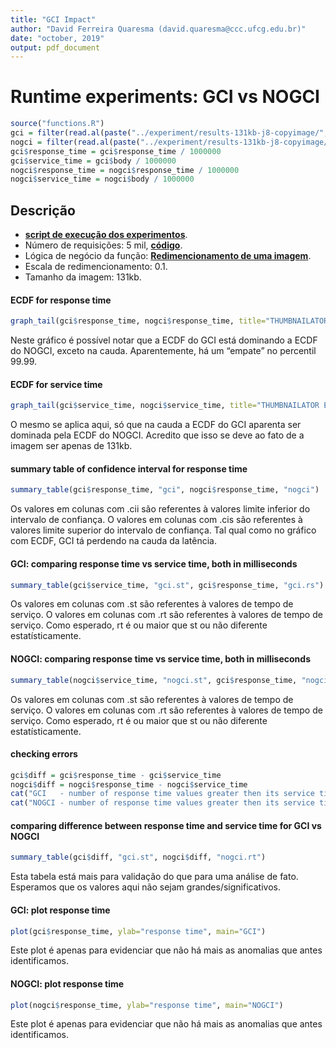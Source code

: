 ```yaml
---
title: "GCI Impact"
author: "David Ferreira Quaresma (david.quaresma@ccc.ufcg.edu.br)"
date: "october, 2019"
output: pdf_document
---
```


# Runtime experiments: GCI vs NOGCI
```r
source("functions.R")
gci = filter(read.al(paste("../experiment/results-131kb-j8-copyimage/", "gci1", ".csv", sep="")), status == 200)
nogci = filter(read.al(paste("../experiment/results-131kb-j8-copyimage/", "nogci1", ".csv", sep="")), status == 200)
gci$response_time = gci$response_time / 1000000
gci$service_time = gci$body / 1000000
nogci$response_time = nogci$response_time / 1000000
nogci$service_time = nogci$body / 1000000
```

## Descrição
- [**script de execução dos experimentos**](https://github.com/dfquaresma/gci-faas-sim/blob/master/experiment/run.sh).
- Número de requisições: 5 mil, [**código**](https://github.com/dfquaresma/gci-faas-sim/blob/master/experiment/workload.go).
- Lógica de negócio da função: [**Redimencionamento de uma imagem**](https://github.com/dfquaresma/gci-faas-sim/blob/master/runtime/thumb-func/src/main/java/com/openfaas/function/Handler.java).
- Escala de redimencionamento: 0.1.
- Tamanho da imagem: 131kb.

#### ECDF for response time
```r
graph_tail(gci$response_time, nogci$response_time, title="THUMBNAILATOR ECDF RESPONSE TIME", x_limit_inf=0, x_limit_sup=75, annotate_y=0.90)
```
Neste gráfico é possível notar que a ECDF do GCI está dominando a ECDF do NOGCI, exceto na cauda. Aparentemente, há um "empate" no percentil 99.99.

#### ECDF for service time
```r
graph_tail(gci$service_time, nogci$service_time, title="THUMBNAILATOR ECDF SERVICE TIME", x_limit_inf=0, x_limit_sup=75, annotate_y=0.90)
```
O mesmo se aplica aqui, só que na cauda a ECDF do GCI aparenta ser dominada pela ECDF do NOGCI. Acredito que isso se deve ao fato de a imagem ser apenas de 131kb.  

#### summary table of confidence interval for response time
```r
summary_table(gci$response_time, "gci", nogci$response_time, "nogci")
```
Os valores em colunas com .cii são referentes à valores limite inferior do intervalo de confiança. O valores em colunas com .cis são referentes à valores limite superior do intervalo de confiança. Tal qual como no gráfico com ECDF, GCI tá perdendo na cauda da latência. 

#### GCI: comparing response time vs service time, both in milliseconds
```r
summary_table(gci$service_time, "gci.st", gci$response_time, "gci.rs")
```
Os valores em colunas com .st são referentes à valores de tempo de serviço. O valores em colunas com .rt são referentes à valores de tempo de serviço. Como esperado, rt é ou maior que st ou não diferente estatísticamente.

#### NOGCI: comparing response time vs service time, both in milliseconds
```r
summary_table(nogci$service_time, "nogci.st", gci$response_time, "nogci.rt")
```
Os valores em colunas com .st são referentes à valores de tempo de serviço. O valores em colunas com .rt são referentes à valores de tempo de serviço. Como esperado, rt é ou maior que st ou não diferente estatísticamente.

#### checking errors
```r
gci$diff = gci$response_time - gci$service_time
nogci$diff = nogci$response_time - nogci$service_time
cat("GCI   - number of response time values greater then its service time values: ", NROW(filter(gci, diff < 0)), "\n")
cat("NOGCI - number of response time values greater then its service time values: ", NROW(filter(nogci, diff < 0)), "\n")
```

#### comparing difference between response time and service time for GCI vs NOGCI
```r
summary_table(gci$diff, "gci.st", nogci$diff, "nogci.rt")
```
Esta tabela está mais para validação do que para uma análise de fato. Esperamos que os valores aqui não sejam grandes/significativos.

#### GCI: plot response time
```r
plot(gci$response_time, ylab="response time", main="GCI")
```
Este plot é apenas para evidenciar que não há mais as anomalias que antes identificamos.

#### NOGCI: plot response time
```r
plot(nogci$response_time, ylab="response time", main="NOGCI")
```
Este plot é apenas para evidenciar que não há mais as anomalias que antes identificamos.

